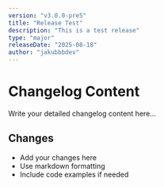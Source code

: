 ```yaml
---
version: "v3.0.0-pre5"
title: "Release Test"
description: "This is a test release"
type: "major"
releaseDate: "2025-08-18"
author: "jakubbbdev"
---
```


# Changelog Content

Write your detailed changelog content here...

## Changes

- Add your changes here
- Use markdown formatting
- Include code examples if needed